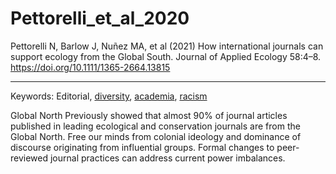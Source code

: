 # Pettorelli_et_al_2020  

Pettorelli N, Barlow J, Nuñez MA, et al (2021) How international journals can support ecology from the Global South. Journal of Applied Ecology 58:4–8. <https://doi.org/10.1111/1365-2664.13815>


---

Keywords: Editorial, [diversity](../topics/Biodiversity.qmd), [academia](../topics/Academia.qmd), [racism](../topics/Racism.qmd) 

Global North	Previously showed that almost 90% of journal articles published in leading ecological and conservation journals are from the Global North. Free our minds from colonial ideology and dominance of discourse originating from influential groups. Formal changes to peer-reviewed journal practices can address current power imbalances. 
